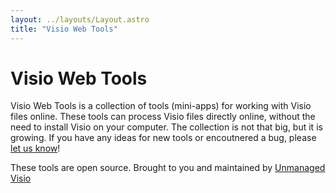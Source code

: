```yaml
---
layout: ../layouts/Layout.astro
title: "Visio Web Tools"
---
```



# Visio Web Tools

Visio Web Tools is a collection of tools (mini-apps) for working with Visio files online.
These tools can process Visio files directly online, without the need to install Visio on your computer.
The collection is not that big, but it is growing. If you have any ideas for new tools or encoutnered a bug, please [let us know](https://github.com/nbelyh/VisioWebTools/issues)!

<div class="grid grid-cols-1 md:grid-cols-2 gap-6">
  <ToolCard
    href="/extract-images"
    title="Image Extraction Tool"
    imageSrc="/extract-images-flow.svg"
    body="This tool allows you to extract images, embedded into Visio diagram, in their original format. It analyzes the Visio file and extracts all embedded images into a ZIP archive, keeping shape/page references."
  />
  <ToolCard
    href="/pdftip"
    title="Visio PdfTip Tool"
    imageSrc="/pdftip-flow.svg"
    body="Add tooltips (comments) to PDF files exported from Visio. This tool provides a simple solution for transferring 'Comments' from your Visio file shapes into PDF, and the tool will update the PDF."
  />
  <ToolCard
    href="/splitpages"
    title="Visio SplitPages Tool"
    imageSrc="/splitpages-flow.svg"
    body="tool that lets you take a single doc with many pages and export it to multiple docs - each one with a single page"
  />
  <ToolCard
    href="https://editsvgcode.com/"
    title="Simple Online SVG CODE Editor"
    imageSrc="/editsvgcode.png"
    body="A very basic SVG code editor with auto-complete with cloud sharing (export link) capability. Please note that this is a CODE editor, not a visual one. Mostly for developers."
  />
</div>

These tools are open source. Brought to you and maintained by <a href="https://unmanagedvisio.com/">Unmanaged Visio</a>
